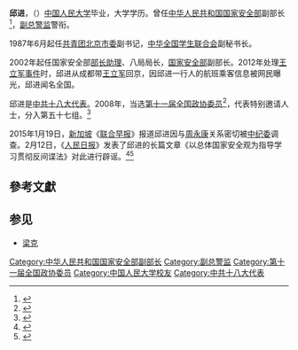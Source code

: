 '''邱进'''，（{{bd|1954年|12月26日||}}）[[中国人民大学|中国人民大学]]毕业，大学学历。曾任[[中华人民共和国国家安全部|中华人民共和国国家安全部]]副部长<ref>{{cite news|author1=王增宁|title=全国地理信息市场专项整治工作进入落实整改阶段|url=http://www.zgchb.com.cn/article/2009/1016/article_14814.html|accessdate=2015-06-07|agency=中国测绘报|publisher=中国测绘新闻网|date=2009-10-16|location=北京|language=zh-hans|deadurl=yes|archiveurl=https://web.archive.org/web/20150607212814/http://www.zgchb.com.cn/article/2009/1016/article_14814.html|archivedate=2015-06-07}}</ref>，[[副总警监|副总警监]]警衔。

1987年6月起任[[中国共产主义青年团北京市委员会|共青团北京市委]]副书记，[[中华全国学生联合会|中华全国学生联合会]]副秘书长。

2002年起任国家安全部[[部长助理|部长助理]]、八局局长，[[中华人民共和国国家安全部|国家安全部]]副部长。2012年处理[[王立军事件|王立军事件]]时，邱进从成都带[[王立军|王立军]]回京，因邱进一行人的航班乘客信息被网民曝光，邱进闻名全国。

邱进是[[中共十八大代表|中共十八大代表]]。2008年，当选[[第十一届全国政协委员|第十一届全国政协委员]]<ref>{{cite news |title = 第十一届全国政协委员名单 |url = http://www.indaa.com.cn/zt/2009qglh/zxzs/200903/t20090303_127573.html |accessdate = 2013-04-09 |work = 新华社北京1月25日电 中国人民政治协商会议第十一届全国委员会委员名单(共2237人，2008年1月25日政协第十届全国委员会常务委员会第二十次会议通过) |date = 2008年1月25日 |deadurl = yes |archiveurl = https://web.archive.org/web/20130928014403/http://www.indaa.com.cn/zt/2009qglh/zxzs/200903/t20090303_127573.html |archivedate = 2013年9月28日 }}</ref>，代表特别邀请人士，分入第五十七组。<ref>{{cite web |title = 全国政协信息-邱进 |url = http://www.cppcc.gov.cn/CMS/wylibary/showJcwyxtInfoWylibary.action?tabJcwyxt.guid=11W0020850&wytype=wjwy |accessdate = 2013-04-09 |publisher = 全国政协 |archive-date = 2014-07-27 |archive-url = https://web.archive.org/web/20140727034511/http://www.cppcc.gov.cn/CMS/wylibary/showJcwyxtInfoWylibary.action?tabJcwyxt.guid=11W0020850&wytype=wjwy |dead-url = no }}</ref>

2015年1月19日，[[新加坡|新加坡]]《[[联合早报|联合早报]]》报道邱进因与[[周永康|周永康]]关系密切被[[中纪委|中纪委]]调查。2月12日，《[[人民日报|人民日报]]》发表了邱进的长篇文章《以总体国家安全观为指导学习贯彻反间谍法》对此进行辟谣。<ref>{{cite news |author1=李文 |title=党媒刊发国安部副部长邱进文章平息被查传言 |url=https://www.bbc.com/zhongwen/simp/china/2015/02/150212_qiujin_nationalsecurity_arrest |accessdate=2019-11-15 |agency=BBC中文 |date=2015年2月12日 |archive-date=2017-01-02 |archive-url=https://web.archive.org/web/20170102195926/http://www.bbc.com/zhongwen/simp/china/2015/02/150212_qiujin_nationalsecurity_arrest |dead-url=no }}</ref><ref>{{cite news |author1=海涛 |author2=林枫 |title=习近平赞无名英雄，国安部丑多遭诟病 |url=https://www.bbc.com/zhongwen/simp/china/2015/01/150112_china_corruption_national_security |accessdate=2019-11-15 |agency=美国之音 |date=2015年5月20日 |archive-date=2018-12-28 |archive-url=https://web.archive.org/web/20181228040925/https://www.bbc.com/zhongwen/simp/china/2015/01/150112_china_corruption_national_security |dead-url=no }}</ref>

== 參考文獻 ==
{{Reflist}}

==参见==
*[[梁克|梁克]]

[[Category:中华人民共和国国家安全部副部长|Category:中华人民共和国国家安全部副部长]]
[[Category:副总警监|Category:副总警监]]
[[Category:第十一届全国政协委员|Category:第十一届全国政协委员]]
[[Category:中国人民大学校友|Category:中国人民大学校友]]
[[Category:中共十八大代表|Category:中共十八大代表]]